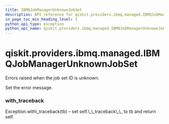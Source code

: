 ```yaml
---
title: IBMQJobManagerUnknownJobSet
description: API reference for qiskit.providers.ibmq.managed.IBMQJobManagerUnknownJobSet
in_page_toc_min_heading_level: 1
python_api_type: exception
python_api_name: qiskit.providers.ibmq.managed.IBMQJobManagerUnknownJobSet
---
```


# qiskit.providers.ibmq.managed.IBMQJobManagerUnknownJobSet

<Class id="qiskit.providers.ibmq.managed.IBMQJobManagerUnknownJobSet" isDedicatedPage={true} github="https://github.com/qiskit/qiskit-ibmq-provider/tree/stable/0.12/qiskit/providers/ibmq/managed/exceptions.py" signature="IBMQJobManagerUnknownJobSet(*message)" modifiers="exception">
  Errors raised when the job set ID is unknown.

  Set the error message.

  ### with\_traceback

  <Function id="qiskit.providers.ibmq.managed.IBMQJobManagerUnknownJobSet.with_traceback" signature="with_traceback()">
    Exception.with\_traceback(tb) – set self.\_\_traceback\_\_ to tb and return self.
  </Function>
</Class>

